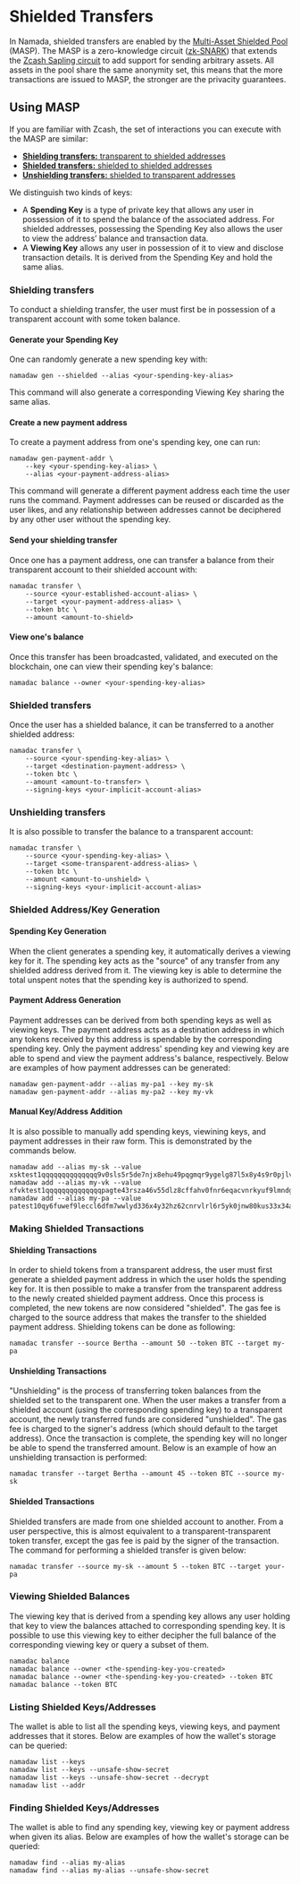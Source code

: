 
# Shielded Transfers

In Namada, shielded transfers are enabled by the [Multi-Asset Shielded Pool](https://specs.namada.net/masp/ledger-integration.html?highlight=MASP#masp-integration-spec) (MASP).
The MASP is a zero-knowledge circuit ([zk-SNARK](https://en.wikipedia.org/wiki/Non-interactive_zero-knowledge_proof)) that extends the [Zcash Sapling circuit](https://raw.githubusercontent.com/zcash/zips/master/protocol/sapling.pdf) to add support for sending arbitrary assets. All assets in the pool share the same anonymity set, this means that the more transactions are issued to MASP, the stronger are the privacity guarantees.

## Using MASP

If you are familiar with Zcash, the set of interactions you can execute with the MASP are similar:

- [**Shielding transfers:** transparent to shielded addresses](#shielding-transfers)
- [**Shielded transfers:** shielded to shielded addresses](#shielded-transfers)
- [**Unshielding transfers:** shielded to transparent addresses](#unshielding-transfers)

We distinguish two kinds of keys:
- A **Spending Key** is a type of private key that allows any user in possession of it to spend the balance of the associated address. For shielded addresses, possessing the Spending Key also allows the user to view the address’ balance and transaction data.
- A **Viewing Key** allows any user in possession of it to view and disclose transaction details. It is derived from the Spending Key and hold the same alias. 

### Shielding transfers

To conduct a shielding transfer, the user must first be in possession of a
transparent account with some token balance.

#### Generate your Spending Key

One can randomly generate a new spending key with:

```shell copy
namadaw gen --shielded --alias <your-spending-key-alias>
```

<Callout>
This command will also generate a corresponding Viewing Key sharing
the same alias.
</Callout>

#### Create a new payment address

To create a payment address from one's spending key, one can run:

```shell copy
namadaw gen-payment-addr \
    --key <your-spending-key-alias> \
    --alias <your-payment-address-alias>
```

<Callout>
This command will generate a different payment address each time the user runs the command. 
Payment addresses can be reused or discarded as the user likes, and any relationship 
between addresses cannot be deciphered by any other user without the spending key.
</Callout>

#### Send your shielding transfer

Once one has a payment address, one can transfer a balance from their
transparent account to their shielded account with:

```shell copy
namadac transfer \
    --source <your-established-account-alias> \
    --target <your-payment-address-alias> \
    --token btc \
    --amount <amount-to-shield>
```

#### View one's balance

Once this transfer has been broadcasted, validated, and executed on the blockchain, one can view their spending key's
balance:

```shell copy
namadac balance --owner <your-spending-key-alias>
```

### Shielded transfers

Once the user has a shielded balance, it can be transferred to a
another shielded address:

```shell copy
namadac transfer \
    --source <your-spending-key-alias> \
    --target <destination-payment-address> \
    --token btc \
    --amount <amount-to-transfer> \
    --signing-keys <your-implicit-account-alias>
```

### Unshielding transfers

It is also possible to transfer the balance to a transparent account:

```shell copy
namadac transfer \
    --source <your-spending-key-alias> \
    --target <some-transparent-address-alias> \
    --token btc \
    --amount <amount-to-unshield> \
    --signing-keys <your-implicit-account-alias>
```

### Shielded Address/Key Generation

#### Spending Key Generation

When the client generates a spending key, it automatically derives a viewing key for it. The spending key acts as the "source" of any transfer from any shielded address derived from it. The viewing key is able to determine the total unspent notes that the spending key is authorized to spend. 


#### Payment Address Generation

Payment addresses can be derived from both spending keys as well as viewing keys. The payment address acts as a destination address in which any tokens received by this address is spendable by the corresponding spending key. Only the payment address' spending key and viewing key are able to spend and view the payment address's balance, respectively. Below are examples of how payment addresses can be
generated:

```
namadaw gen-payment-addr --alias my-pa1 --key my-sk
namadaw gen-payment-addr --alias my-pa2 --key my-vk
```

#### Manual Key/Address Addition

It is also possible to manually add spending keys, viewining keys, and payment addresses in their raw form. This is demonstrated by the commands below.

```
namadaw add --alias my-sk --value xsktest1qqqqqqqqqqqqqq9v0sls5r5de7njx8ehu49pqgmqr9ygelg87l5x8y4s9r0pjlvu69au6gn3su5ewneas486hdccyayx32hxvt64p3d0hfuprpgcgv2q9gdx3jvxrn02f0nnp3jtdd6f5vwscfuyum083cvfv4jun75ak5sdgrm2pthzj3sflxc0jx0edrakx3vdcngrfjmru8ywkguru8mxss2uuqxdlglaz6undx5h8w7g70t2es850g48xzdkqay5qs0yw06rtxcvedhsv
namadaw add --alias my-vk --value xfvktest1qqqqqqqqqqqqqqpagte43rsza46v55dlz8cffahv0fnr6eqacvnrkyuf9lmndgal7erg38awgq60r259csg3lxeeyy5355f5nj3ywpeqgd2guqd73uxz46645d0ayt9em88wflka0vsrq29u47x55psw93ly80lvftzdr5ccrzuuedtf6fala4r4nnazm9y9hq5yu6pq24arjskmpv4mdgfn3spffxxv8ugvym36kmnj45jcvvmm227vqjm5fq8882yhjsq97p7xrwqt7n63v
namadaw add --alias my-pa --value patest10qy6fuwef9leccl6dfm7wwlyd336x4y32hz62cnrvlrl6r5yk0jnw80kus33x34a5peg2xc4csn
```

### Making Shielded Transactions

#### Shielding Transactions

In order to shield tokens from a transparent address, the user must first generate a shielded payment address in which the user holds the spending key for. It is then possible to make a transfer from the transparent address to the newly created shielded payment address. Once this process is completed, the new tokens are now considered "shielded". The
gas fee is charged to the source address that makes the transfer to the shielded payment address. Shielding tokens can be done as following:

```
namadac transfer --source Bertha --amount 50 --token BTC --target my-pa
```

#### Unshielding Transactions

"Unshielding" is the process of transferring token balances from the shielded set to the transparent one. When the user makes a transfer from a shielded account (using the corresponding spending key) to a transparent account, the newly transferred funds are considered "unshielded". The gas fee is charged to the signer's address (which should default to the target
address). Once the transaction is complete, the spending key will no
longer be able to spend the transferred amount. Below is an example of
how an unshielding transaction is performed:

```
namadac transfer --target Bertha --amount 45 --token BTC --source my-sk
```

#### Shielded Transactions

Shielded transfers are made from one shielded account to another. From a user perspective, this is almost equivalent to a transparent-transparent token transfer, except the gas fee is paid by the signer of the transaction. The command for performing a shielded transfer is given below:

```
namadac transfer --source my-sk --amount 5 --token BTC --target your-pa
```

### Viewing Shielded Balances

The viewing key that is derived from a spending key allows any user holding that key to view the balances attached to corresponding spending key. It is possible to use this viewing key to either decipher the full balance of the corresponding viewing key or query a subset of them.

```
namadac balance
namadac balance --owner <the-spending-key-you-created>
namadac balance --owner <the-spending-key-you-created> --token BTC
namadac balance --token BTC
```

### Listing Shielded Keys/Addresses

The wallet is able to list all the spending keys, viewing keys,
and payment addresses that it stores. Below are examples of how the
wallet's storage can be queried:

```
namadaw list --keys
namadaw list --keys --unsafe-show-secret
namadaw list --keys --unsafe-show-secret --decrypt
namadaw list --addr
```

### Finding Shielded Keys/Addresses

The wallet is able to find any spending key, viewing key or
payment address when given its alias. Below are examples of how the
wallet's storage can be queried:

```
namadaw find --alias my-alias
namadaw find --alias my-alias --unsafe-show-secret
```
